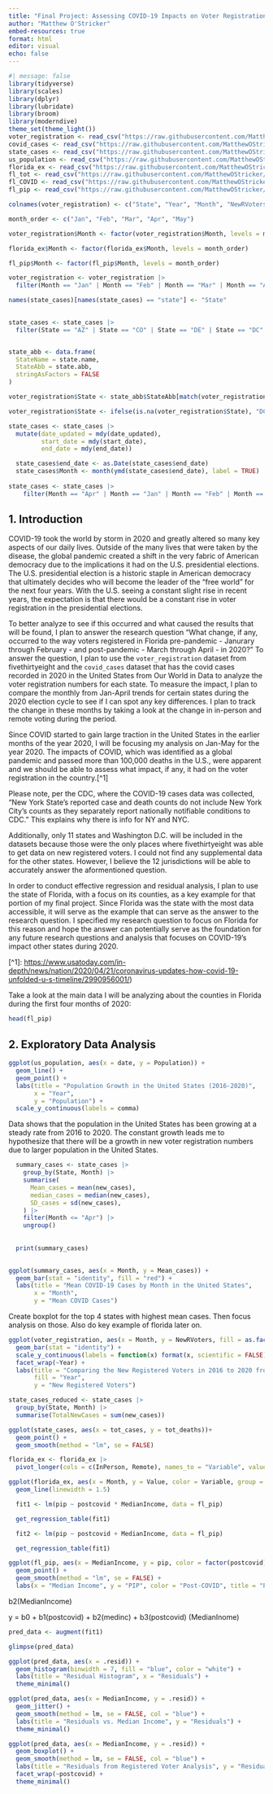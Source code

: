 ```yaml
---
title: "Final Project: Assessing COVID-19 Impacts on Voter Registration in 2020"
author: "Matthew O'Stricker"
embed-resources: true
format: html
editor: visual
echo: false
---
```


```r
#| message: false
library(tidyverse)
library(scales)
library(dplyr)
library(lubridate)
library(broom)
library(moderndive)
theme_set(theme_light())
voter_registration <- read_csv("https://raw.githubusercontent.com/MatthewOStricker/soc223/main/new-voter-registrations.csv")
covid_cases <- read_csv("https://raw.githubusercontent.com/MatthewOStricker/soc223/main/covid-cases.csv")
state_cases <- read_csv("https://raw.githubusercontent.com/MatthewOStricker/soc223/main/Weekly_United_States_COVID-19_Cases_and_Deaths_by_State_-_ARCHIVED_20231109.csv")
us_population <- read_csv("https://raw.githubusercontent.com/MatthewOStricker/soc223/main/united-states-population.csv")
florida_ex <- read_csv("https://raw.githubusercontent.com/MatthewOStricker/soc223/main/Type%20of%20Registration.csv")
fl_tot <- read_csv("https://raw.githubusercontent.com/MatthewOStricker/soc223/main/Voter%20Registration%20Applications%20Received%20by%20Source%20and%20County%202020%20total.csv")
fl_COVID <- read_csv("https://raw.githubusercontent.com/MatthewOStricker/soc223/main/Use%20this%20for%20FL")
fl_pip <- read_csv("https://raw.githubusercontent.com/MatthewOStricker/soc223/main/FL-PIP.csv")

colnames(voter_registration) <- c("State", "Year", "Month", "NewRVoters")

month_order <- c("Jan", "Feb", "Mar", "Apr", "May")

voter_registration$Month <- factor(voter_registration$Month, levels = month_order)

florida_ex$Month <- factor(florida_ex$Month, levels = month_order)

fl_pip$Month <- factor(fl_pip$Month, levels = month_order)

voter_registration <- voter_registration |>
  filter(Month == "Jan" | Month == "Feb" | Month == "Mar" | Month == "Apr" ) 

names(state_cases)[names(state_cases) == "state"] <- "State"

  
state_cases <- state_cases |>
  filter(State == "AZ" | State == "CO" | State == "DE" | State == "DC" | State == "CA" | State == "DC"| State == "FL"| State == "GA"| State == "IL"| State == "MD"| State == "NC"| State == "TX"| State == "VA")


state_abb <- data.frame(
  StateName = state.name,
  StateAbb = state.abb,
  stringAsFactors = FALSE
)

voter_registration$State <- state_abb$StateAbb[match(voter_registration$State, state_abb$StateName)]

voter_registration$State <- ifelse(is.na(voter_registration$State), "DC", voter_registration$State)
```

```r
state_cases <- state_cases |>
  mutate(date_updated = mdy(date_updated), 
         start_date = mdy(start_date), 
         end_date = mdy(end_date))
```

```r
  state_cases$end_date <- as.Date(state_cases$end_date)
  state_cases$Month <- month(ymd(state_cases$end_date), label = TRUE) 
  
state_cases <- state_cases |>
    filter(Month == "Apr" | Month == "Jan" | Month == "Feb" | Month == "Mar")
```

## 1. Introduction

COVID-19 took the world by storm in 2020 and greatly altered so many key aspects of our daily lives. Outside of the many lives that were taken by the disease, the global pandemic created a shift in the very fabric of American democracy due to the implications it had on the U.S. presidential elections. The U.S. presidential election is a historic staple in American democracy that ultimately decides who will become the leader of the "free world" for the next four years. With the U.S. seeing a constant slight rise in recent years, the expectation is that there would be a constant rise in voter registration in the presidential elections.

To better analyze to see if this occurred and what caused the results that will be found, I plan to answer the research question "What change, if any, occurred to the way voters registered in Florida pre-pandemic - Janurary through February - and post-pandemic - March through April - in 2020?" To answer the question, I plan to use the `voter_registration` dataset from fivethirtyeight and the `covid_cases` dataset that has the covid cases recorded in 2020 in the United States from Our World in Data to analyze the voter registration numbers for each state. To measure the impact, I plan to compare the monthly from Jan-April trends for certain states during the 2020 election cycle to see if I can spot any key differences. I plan to track the change in these months by taking a look at the change in in-person and remote voting during the period.

Since COVID started to gain large traction in the United States in the earlier months of the year 2020, I will be focusing my analysis on Jan-May for the year 2020. The impacts of COVID, which was identified as a global pandemic and passed more than 100,000 deaths in the U.S., were apparent and we should be able to assess what impact, if any, it had on the voter registration in the country.\[\^1\]

Please note, per the CDC, where the COVID-19 cases data was collected, "New York State's reported case and death counts do not include New York City's counts as they separately report nationally notifiable conditions to CDC." This explains why there is info for NY and NYC.

Additionally, only 11 states and Washington D.C. will be included in the datasets because those were the only places where fivethirtyeight was able to get data on new registered voters. I could not find any supplemental data for the other states. However, I believe the 12 jurisdictions will be able to accurately answer the aformentioned question.

In order to conduct effective regression and residual analysis, I plan to use the state of Florida, with a focus on its counties, as a key example for that portion of my final project. Since Florida was the state with the most data accessible, it will serve as the example that can serve as the answer to the research question. I specified my research question to focus on Florida for this reason and hope the answer can potentially serve as the foundation for any future research questions and analysis that focuses on COVID-19's impact other states during 2020.

\[\^1\]: <https://www.usatoday.com/in-depth/news/nation/2020/04/21/coronavirus-updates-how-covid-19-unfolded-u-s-timeline/2990956001/>)

Take a look at the main data I will be analyzing about the counties in Florida during the first four months of 2020:

```r
head(fl_pip)
```

## 2. Exploratory Data Analysis

```r
ggplot(us_population, aes(x = date, y = Population)) +
  geom_line() +
  geom_point() +
  labs(title = "Population Growth in the United States (2016-2020)",
       x = "Year",
       y = "Population") +
  scale_y_continuous(labels = comma)
```

Data shows that the population in the United States has been growing at a steady rate from 2016 to 2020. The constant growth leads me to hypothesize that there will be a growth in new voter registration numbers due to larger population in the United States.

```r
  summary_cases <- state_cases |>
    group_by(State, Month) |>
    summarise(
      Mean_cases = mean(new_cases),
      median_cases = median(new_cases),
      SD_cases = sd(new_cases),
    ) |>
    filter(Month <= "Apr") |>
    ungroup()
  
  
  print(summary_cases)
  
```

```r

ggplot(summary_cases, aes(x = Month, y = Mean_cases)) +
  geom_bar(stat = "identity", fill = "red") +
  labs(title = "Mean COVID-19 Cases by Month in the United States",
       x = "Month",
       y = "Mean COVID Cases") 
```

Create boxplot for the top 4 states with highest mean cases. Then focus analysis on those. Also do key example of florida later on.

```r
ggplot(voter_registration, aes(x = Month, y = NewRVoters, fill = as.factor(Year)))+
  geom_bar(stat = "identity") +
  scale_y_continuous(labels = function(x) format(x, scientific = FALSE)) +
  facet_wrap(~Year) +
  labs(title = "Comparing the New Registered Voters in 2016 to 2020 from Jan-May",
       fill = "Year",
       y = "New Registered Voters")
```

```r
state_cases_reduced <- state_cases |>
  group_by(State, Month) |>
  summarise(TotalNewCases = sum(new_cases))
```

```r
ggplot(state_cases, aes(x = tot_cases, y = tot_deaths))+
  geom_point() +
  geom_smooth(method = "lm", se = FALSE)
```

```r
florida_ex <- florida_ex |>
  pivot_longer(cols = c(InPerson, Remote), names_to = "Variable", values_to = "Value")

ggplot(florida_ex, aes(x = Month, y = Value, color = Variable, group = Variable)) +
  geom_line(linewidth = 1.5)
```

```r
  fit1 <- lm(pip ~ postcovid * MedianIncome, data = fl_pip)

  get_regression_table(fit1)
```

```r
  fit2 <- lm(pip ~ postcovid + MedianIncome, data = fl_pip)

  get_regression_table(fit1)
```

```r
ggplot(fl_pip, aes(x = MedianIncome, y = pip, color = factor(postcovid))) +
  geom_point() +
  geom_smooth(method = "lm", se = FALSE) +
  labs(x = "Median Income", y = "PIP", color = "Post-COVID", title = "PIP vs. Median Income of Florida Country Registered Voters", subtitle = "Data from Counties in 2020 Pre- and Post-COVID Outbreak")  
```

b2(MedianIncome)

y = b0 + b1(postcovid) + b2(medinc) + b3(postcovid) (MedianInome)

```r
pred_data <- augment(fit1)

glimpse(pred_data)

```

```r
ggplot(pred_data, aes(x = .resid)) +  
  geom_histogram(binwidth = 7, fill = "blue", color = "white") + 
  labs(title = "Residual Histogram", x = "Residuals") +
  theme_minimal()
```

```r
ggplot(pred_data, aes(x = MedianIncome, y = .resid)) +  
  geom_jitter() + 
  geom_smooth(method = lm, se = FALSE, col = "blue") +
  labs(title = "Residuals vs. Median Income", y = "Residuals") +
  theme_minimal()
```

```r
ggplot(pred_data, aes(x = MedianIncome, y = .resid)) +  
  geom_boxplot() + 
  geom_smooth(method = lm, se = FALSE, col = "blue") +
  labs(title = "Residuals from Registered Voter Analysis", y = "Residuals") +
  facet_wrap(~postcovid) +
  theme_minimal()
```

